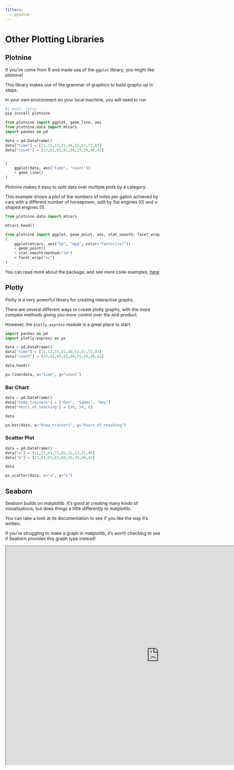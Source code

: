 ```yaml
---
filters:
  - pyodide
---
```


# Other Plotting Libraries

## Plotnine

If you've come from R and made use of the `ggplot` library, you might like plotnine!

This library makes use of the grammar of graphics to build graphs up in steps.

:::{.callout-tip}
In your own environment on your local machine, you will need to run

```python
#| eval: false
pip install plotnine
```
:::

```python
from plotnine import ggplot, geom_line, aes
from plotnine.data import mtcars
import pandas as pd

data = pd.DataFrame()
data["time"] = [11,12,23,31,46,52,61,72,83]
data["count"] = [23,61,65,81,60,15,29,40,42]


(
    ggplot(data, aes("time", "count"))
    + geom_line()
)
```

Plotnine makes it easy to split data over multiple plots by a category.

This example shows a plot of the numbers of miles per gallon achieved by cars with a different number of horsepower, split by flat engines (0) and v-shaped engines (1).

```python
from plotnine.data import mtcars

mtcars.head()
```

```python
from plotnine import ggplot, geom_point, aes, stat_smooth, facet_wrap
(
    ggplot(mtcars, aes("hp", "mpg", color="factor(vs)"))
    + geom_point()
    + stat_smooth(method="lm")
    + facet_wrap("vs")
)
```

You can read more about the package, and see more code examples, [here](https://plotnine.org/).

## Plotly

Plotly is a very powerful library for creating interactive graphs.

There are several different ways to create plotly graphs, with the more complex methods giving you more control over the end product.

However, the `plotly.express` module is a great place to start.

```python
import pandas as pd
import plotly.express as px

data = pd.DataFrame()
data["time"] = [11,12,23,31,46,52,61,72,83]
data["count"] = [23,61,65,81,60,15,29,40,42]

data.head()
```


```python
px.line(data, x="time", y="count")
```

### Bar Chart

```python
data = pd.DataFrame()
data["hsma_trainers"] = ["Dan", "Sammi", "Amy"]
data["hours_of_teaching"] = [96, 54, 6]

data
```

```python
px.bar(data, x="hsma_trainers", y="hours_of_teaching")
```

### Scatter Plot

```python

data = pd.DataFrame()
data["a"] = [11,52,61,72,83,12,23,31,46]
data["b"] = [23,61,65,81,60,15,29,40,42]

data
```

```python
px.scatter(data, x="a", y="b")
```

## Seaborn

Seaborn builds on matplotlib. It's good at creating many kinds of visualisations, but does things a little differently to matplotlib.

You can take a look at its documentation to see if you like the way it's written.

If you're struggling to make a graph in matplotlib, it's worth checking to see if Seaborn provides this graph type instead!

```{=html}
<iframe width="980" height="700" src="https://seaborn.pydata.org/tutorial/introduction.html" title="Introduction to Seaborn"></iframe>
```
